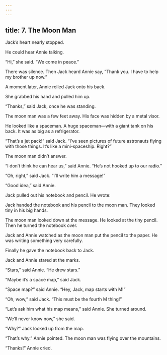 ```yaml
---
---
---
```

title: 7. The Moon Man
---



Jack’s heart nearly stopped.

He could hear Annie talking.

“Hi,” she said. “We come in peace.”

There was silence. Then Jack heard Annie say, “Thank you. I have to help my brother up now.”

A moment later, Annie rolled Jack onto his back.

She grabbed his hand and pulled him up.

“Thanks,” said Jack, once he was standing.

The moon man was a few feet away. His face was hidden by a metal visor.

He looked like a spaceman. A huge spaceman—with a giant tank on his back. It was as big as a refrigerator.

“That’s a jet pack!” said Jack. “I’ve seen pictures of future astronauts flying with those things. It’s like a mini-spaceship. Right?”

The moon man didn’t answer.

“I don’t think he can hear us,” said Annie. “He’s not hooked up to our radio.”

“Oh, right,” said Jack. “I’ll write him a message!”

“Good idea,” said Annie.

Jack pulled out his notebook and pencil. He wrote:





Jack handed the notebook and his pencil to the moon man. They looked tiny in his big hands.



The moon man looked down at the message. He looked at the tiny pencil. Then he turned the notebook over.

Jack and Annie watched as the moon man put the pencil to the paper. He was writing something very carefully.

Finally he gave the notebook back to Jack.

Jack and Annie stared at the marks.





“Stars,” said Annie. “He drew stars.”

“Maybe it’s a space map,” said Jack.

“Space map?” said Annie. “Hey, Jack, map starts with M!”

“Oh, wow,” said Jack. “This must be the fourth M thing!”

“Let’s ask him what his map means,” said Annie. She turned around.

“We’ll never know now,” she said.

“Why?” Jack looked up from the map.

“That’s why.” Annie pointed. The moon man was flying over the mountains.

“Thanks!” Annie cried.